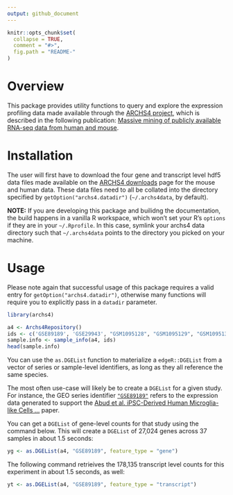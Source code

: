 ```yaml
---
output: github_document
---
```


<!-- README.md is generated from README.Rmd. Please edit that file -->

```r
knitr::opts_chunk$set(
  collapse = TRUE,
  comment = "#>",
  fig.path = "README-"
)
```

# Overview

This package provides utility functions to query and explore the expression
profiling data made available through the [ARCHS4 project][archs4web], which
is described in the following publication:
[Massive mining of publicly available RNA-seq data from human and mouse][archs4pub]. 

# Installation

The user will first have to download the four gene and transcript level hdf5
data files made available on the [ARCHS4 downloads][archs4dl] page for the
mouse and human data. These data files need to all be collated into the
directory specified by `getOption("archs4.datadir")` (`~/.archs4data`, by
default).

**NOTE:** If you are developing this package and builidng the documentation, the
build happens in a vanilla R workspace, which won't set your R's `options`
if they are in your `~/.Rprofile`. In this case, symlink your archs4 data
directory such that `~/.archs4data` points to the directory you picked on
your machine.

[archs4web]: https://amp.pharm.mssm.edu/archs4/
[archs4dl]: https://amp.pharm.mssm.edu/archs4/download.html
[archs4pub]: https://www.nature.com/articles/s41467-018-03751-6

# Usage

Please note again that successful usage of this package requires a valid entry
for `getOption("archs4.datadir")`, otherwise many functions will require you to
explicitly pass in a `datadir` parameter.

```r
library(archs4)

a4 <- Archs4Repository()
ids <- c('GSE89189', 'GSE29943', "GSM1095128", "GSM1095129", "GSM1095130")
sample.info <- sample_info(a4, ids)
head(sample.info)
```

You can use the `as.DGEList` function to materialize a `edgeR::DGEList` from a
vector of series or sample-level identifiers, as long as they all reference the
same species.

The most often use-case will likely be to create a `DGEList` for a given study.
For instance, the GEO series identifier [`"GSE89189"`][blurtongeo] refers to the
expression data generated to support the
[Abud et al. iPSC-Derived Human Microglia-like Cells ...][blurtonpub] paper.

You can get a `DGEList` of gene-level counts for that study using the command
below. This will create a `DGEList` of 27,024 genes across 37 samples in about
1.5 seconds:

```r
yg <- as.DGEList(a4, "GSE89189", feature_type = "gene")
```

The following command retrieives the 178,135 transcript level counts for this
experiment in about 1.5 seconds, as well:

```r
yt <- as.DGEList(a4, "GSE89189", feature_type = "transcript")
```


[blurtonpub]: https://www.ncbi.nlm.nih.gov/pubmed/28426964
[blurtongeo]: https://www.ncbi.nlm.nih.gov/geo/query/acc.cgi?acc=GSE89189
